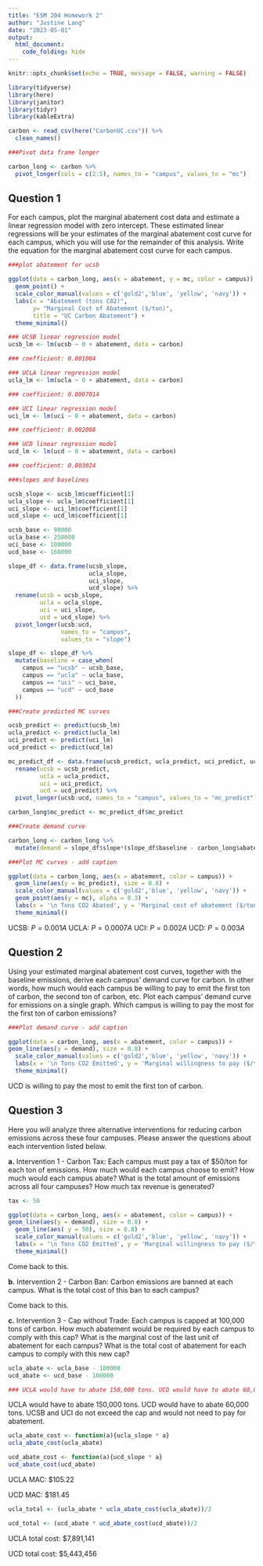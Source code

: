 ```yaml
---
title: "ESM 204 Homework 2"
author: "Justine Lang"
date: "2023-05-01"
output: 
  html_document: 
    code_folding: hide
---
```


```r
knitr::opts_chunk$set(echo = TRUE, message = FALSE, warning = FALSE)

library(tidyverse)
library(here)
library(janitor)
library(tidyr)
library(kableExtra)
```

```r
carbon <- read_csv(here("CarbonUC.csv")) %>% 
  clean_names()
```

```r
###Pivot data frame longer

carbon_long <- carbon %>% 
  pivot_longer(cols = c(2:5), names_to = "campus", values_to = "mc")
```


## Question 1

For each campus, plot the marginal abatement cost data and estimate a linear regression model with zero intercept. These estimated linear regressions will be your estimates of the marginal abatement cost curve for each campus, which you will use for the remainder of this analysis. Write the equation for the marginal abatement cost curve for each campus.

```r
###plot abatement for ucsb

ggplot(data = carbon_long, aes(x = abatement, y = mc, color = campus)) +
  geom_point() +
  scale_color_manual(values = c('gold2','blue', 'yellow', 'navy')) +
  labs(x = "Abatement (tons C02)",
       y= "Marginal Cost of Abatement ($/ton)",
       title = "UC Carbon Abatement") +
  theme_minimal()
```



```r
### UCSB linear regression model 
ucsb_lm <- lm(ucsb ~ 0 + abatement, data = carbon)

### coefficient: 0.001004  

### UCLA linear regression model 
ucla_lm <- lm(ucla ~ 0 + abatement, data = carbon)

### coefficient: 0.0007014

### UCI linear regression model 
uci_lm <- lm(uci ~ 0 + abatement, data = carbon)

### coefficient: 0.002008 

### UCD linear regression model 
ucd_lm <- lm(ucd ~ 0 + abatement, data = carbon)

### coefficient: 0.003024  
```

```r
###slopes and baselines

ucsb_slope <- ucsb_lm$coefficient[1]
ucla_slope <- ucla_lm$coefficient[1]
uci_slope <- uci_lm$coefficient[1]
ucd_slope <- ucd_lm$coefficient[1]

ucsb_base <- 90000
ucla_base <- 250000
uci_base <- 100000
ucd_base <- 160000
```

```r
slope_df <- data.frame(ucsb_slope, 
                       ucla_slope,
                       uci_slope,
                       ucd_slope) %>% 
  rename(ucsb = ucsb_slope,
         ucla = ucla_slope,
         uci = uci_slope,
         ucd = ucd_slope) %>% 
  pivot_longer(ucsb:ucd,
               names_to = "campus",
               values_to = "slope")

slope_df <- slope_df %>% 
  mutate(baseline = case_when(
    campus == "ucsb" ~ ucsb_base,
    campus == "ucla" ~ ucla_base,
    campus == "uci" ~ uci_base,
    campus == "ucd" ~ ucd_base
  ))
```

```r
###Create predicted MC curves

ucsb_predict <- predict(ucsb_lm)
ucla_predict <- predict(ucla_lm)
uci_predict <- predict(uci_lm)
ucd_predict <- predict(ucd_lm)
```

```r
mc_predict_df <- data.frame(ucsb_predict, ucla_predict, uci_predict, ucd_predict) %>% 
  rename(ucsb = ucsb_predict,
         ucla = ucla_predict,
         uci = uci_predict,
         ucd = ucd_predict) %>% 
  pivot_longer(ucsb:ucd, names_to = "campus", values_to = "mc_predict")

carbon_long$mc_predict <- mc_predict_df$mc_predict
```

```r
###Create demand curve

carbon_long <- carbon_long %>% 
  mutate(demand = slope_df$slope*(slope_df$baseline - carbon_long$abatement))
```

```r
###Plot MC curves - add caption

ggplot(data = carbon_long, aes(x = abatement, color = campus)) +
  geom_line(aes(y = mc_predict), size = 0.8) + 
  scale_color_manual(values = c('gold2','blue', 'yellow', 'navy')) +
  geom_point(aes(y = mc), alpha = 0.3) +
  labs(x = '\n Tons CO2 Abated', y = 'Marginal cost of abatement ($/ton)\n', color = 'Campus') + 
  theme_minimal()
```



UCSB: $P = 0.001A$
UCLA: $P = 0.0007A$
UCI: $P = 0.002A$
UCD: $P = 0.003A$



## Question 2

Using your estimated marginal abatement cost curves, together with the baseline emissions, derive each campus’ demand curve for carbon. In other words, how much would each campus be willing to pay to emit the first ton of carbon, the second ton of carbon, etc. Plot each campus’ demand curve for emissions on a single graph. Which campus is willing to pay the most for the first ton of carbon emissions?

```r
###Plot demand curve - add caption

ggplot(data = carbon_long, aes(x = abatement, color = campus)) +
geom_line(aes(y = demand), size = 0.8) + 
  scale_color_manual(values = c('gold2','blue', 'yellow', 'navy')) +
  labs(x = '\n Tons CO2 Emitted', y = 'Marginal willingness to pay ($/ton)\n', color = 'Campus') + 
  theme_minimal()
```


UCD is willing to pay the most to emit the first ton of carbon. 



## Question 3

Here you will analyze three alternative interventions for reducing carbon emissions across these four campuses. Please answer the questions about each intervention listed below.

**a.** Intervention 1 - Carbon Tax: Each campus must pay a tax of $50/ton for each ton of emissions. How much would each campus choose to emit? How much would each campus abate? What is the total amount of emissions across all four campuses? How much tax revenue is generated?

```r
tax <- 50
```

```r
ggplot(data = carbon_long, aes(x = abatement, color = campus)) +
geom_line(aes(y = demand), size = 0.8) + 
  geom_line(aes( y = 50), size = 0.8) +
  scale_color_manual(values = c('gold2','blue', 'yellow', 'navy')) +
  labs(x = '\n Tons CO2 Emitted', y = 'Marginal willingness to pay ($/ton)\n', color = 'Campus') + 
  theme_minimal()
```

Come back to this.


**b.** Intervention 2 - Carbon Ban: Carbon emissions are banned at each campus. What is the total cost of this ban to each campus?

Come back to this.


**c.** Intervention 3 - Cap without Trade: Each campus is capped at 100,000 tons of carbon. How much abatement would be required by each campus to comply with this cap? What is the marginal cost of the last unit of abatement for each campus? What is the total cost of abatement for each campus to comply with this new cap?

```r
ucla_abate <- ucla_base - 100000
ucd_abate <- ucd_base - 100000

### UCLA would have to abate 150,000 tons. UCD would have to abate 60,000 tons
```

UCLA would have to abate 150,000 tons. UCD would have to abate 60,000 tons. UCSB and UCI do not exceed the cap and would not need to pay for abatement. 

```r
ucla_abate_cost <- function(a){ucla_slope * a}
ucla_abate_cost(ucla_abate)

ucd_abate_cost <- function(a){ucd_slope * a}
ucd_abate_cost(ucd_abate)
```

UCLA MAC: $105.22

UCD MAC: $181.45

```r
ucla_total <- (ucla_abate * ucla_abate_cost(ucla_abate))/2

ucd_total <- (ucd_abate * ucd_abate_cost(ucd_abate))/2
```

UCLA total cost: $7,891,141

UCD total cost: $5,443,456













